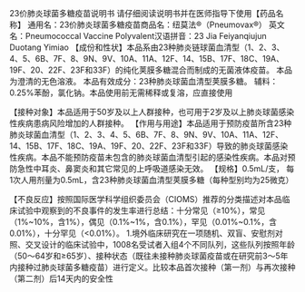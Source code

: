 23价肺炎球菌多糖疫苗说明书
请仔细阅读说明书并在医师指导下使用【药品名称】
通用名：23价肺炎球菌多糖疫苗商品名：纽莫法®（Pneumovax®）
英文名：Pneumococcal Vaccine Polyvalent汉语拼音：23 Jia Feiyanqiujun Duotang Yimiao
【成份和性状】本品系由23种肺炎链球菌血清型（1、2、3、4、5、6B、7F、8、9N、9V、10A、11A、12F、14、15B、17F、18C、19A、19F、20、22F、23F和33F）的纯化荚膜多糖混合而制成的无菌液体疫苗。
本品为澄清的无色溶液。
本品有效成分：23种肺炎球菌血清型荚膜多糖。
辅料：0.25%苯酚，氯化钠。本品使用前无需稀释或复溶，应直接使用

【接种对象】本品适用于50岁及以上人群接种，也可用于2岁及以上肺炎球菌感染性疾病患病风险增加的人群接种。
【作用与用途】本品适用于预防疫苗所含23种肺炎球菌血清型（1、2、3、4、5、6B、7F、8、9N、9V、10A、11A、12F、14、15B、17F、18C、19A、19F、20、22F、23F和33F）导致的肺炎球菌感染性疾病。本品不能预防疫苗未包含的肺炎球菌血清型引起的感染性疾病。本品对预防急性中耳炎、鼻窦炎和其它常见的上呼吸道感染无效。
【规格】0.5mL/支， 每1次人用剂量为0.5mL，含23种肺炎球菌血清型荚膜多糖（每种型别均为25微克）

【不良反应】按照国际医学科学组织委员会（CIOMS）推荐的分类描述对本品临床试验中观察到的不良事件的发生率进行总结：十分常见（≥10%），常见（1%~10%，含1%），偶见（0.1%~1%，含0.1%），罕见（0.01%~0.1%，含0.01%），十分罕见（<0.01%）。
1.境外临床研究在一项随机、双盲、安慰剂对照、交叉设计的临床试验中，1008名受试者入组4个不同队列，这些队列按照年龄（50～64岁和≥65岁）、接种状态（既往未接种肺炎球菌疫苗或在研究前3～5年内接种过肺炎球菌多糖疫苗）进行定义。比较本品首次接种（第一剂）与再次接种（第二剂）后14天内的安全性